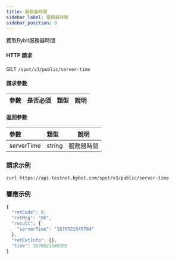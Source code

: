 ```yaml
---
title: 服務器時間
sidebar_label: 服務器時間
sidebar_position: 9
---
```

獲取Bybit服務器時間


#### HTTP 請求
GET <code>/spot/v3/public/server-time</code>

#### 請求參數
| 參數 | 是否必須 | 類型 | 說明|
|:----- |:-------|:-----|------ |

#### 返回參數
| 參數 | 類型 | 說明|
|:----- |:-----|----- |
| serverTime | string | 服務器時間 |

### 請求示例

<Tabs>
<TabItem value="console" label="Console">

```http
curl https://api-testnet.bybit.com/spot/v3/public/server-time
```

</TabItem>
</Tabs>

### 響應示例

```javascript
{
  "retCode": 0,
  "retMsg": "OK",
  "result": {
    "serverTime": "1670521545784"
  },
  "retExtInfo": {},
  "time": 1670521545785
}
```
